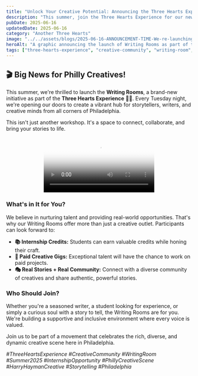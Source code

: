 ```yaml
---
title: "Unlock Your Creative Potential: Announcing the Three Hearts Experience Writing Rooms"
description: "This summer, join the Three Hearts Experience for our new Writing Rooms every Tuesday. A space for Philadelphia's creative community to connect, create, and grow. Offering internship credits and paid opportunities."
pubDate: 2025-06-16
updatedDate: 2025-06-16
category: "Another Three Hearts"
image: "../../assets/blogs/2025-06-16-ANNOUNCEMENT-TIME-We-re-launching-Writing-Room/2025-06-16_21-03-21_UTC.jpg"
heroAlt: "A graphic announcing the launch of Writing Rooms as part of the Three Hearts Experience, featuring vibrant colors and creative elements."
tags: ["three-hearts-experience", "creative-community", "writing-room", "summer-2025", "internship-opportunity", "philly-creative-scene", "harry-hayman-creative", "storytelling", "philadelphia"]
---
```


## 🎬 Big News for Philly Creatives!

This summer, we're thrilled to launch the **Writing Rooms**, a brand-new initiative as part of the **Three Hearts Experience** 🧠💛. Every Tuesday night, we're opening our doors to create a vibrant hub for storytellers, writers, and creative minds from all corners of Philadelphia.

This isn't just another workshop. It's a space to connect, collaborate, and bring your stories to life.

<div style="display: flex; justify-content: center;">
  <video style="max-height: 500px; width: auto;" controls poster={poster}>
    <source src={video} type="video/mp4" />
    Your browser does not support the video tag.
  </video>
</div>

### What's in It for You?

We believe in nurturing talent and providing real-world opportunities. That's why our Writing Rooms offer more than just a creative outlet. Participants can look forward to:

-   **📚 Internship Credits:** Students can earn valuable credits while honing their craft.
-   **💸 Paid Creative Gigs:** Exceptional talent will have the chance to work on paid projects.
-   **🎭 Real Stories + Real Community:** Connect with a diverse community of creatives and share authentic, powerful stories.

### Who Should Join?

Whether you're a seasoned writer, a student looking for experience, or simply a curious soul with a story to tell, the Writing Rooms are for you. We're building a supportive and inclusive environment where every voice is valued.

Join us to be part of a movement that celebrates the rich, diverse, and dynamic creative scene here in Philadelphia.

*#ThreeHeartsExperience #CreativeCommunity #WritingRoom #Summer2025 #InternshipOpportunity #PhillyCreativeScene #HarryHaymanCreative #Storytelling #Philadelphia*